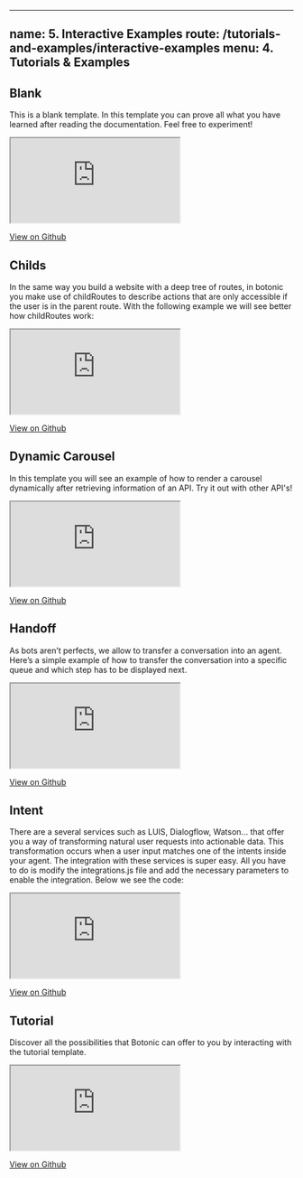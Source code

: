 
---
name: 5. Interactive Examples
route: /tutorials-and-examples/interactive-examples
menu: 4. Tutorials & Examples
---



## **Blank**
This is a blank template. In this template you can prove all what you have learned after reading the documentation. Feel free to experiment!
<div>
<iframe id="blank" src="https://codesandbox.io/embed/0x56wj1yy0" style={{ width: "100%", height: "600px", border: "1", borderRadius: "4px", overflow:"hidden"}} sandbox="allow-modals allow-forms allow-popups allow-scripts allow-same-origin"></iframe>
</div>  

[View on Github](https://github.com/hubtype/botonic/tree/master/packages/botonic-cli/templates/blank)

## **Childs**
In the same way you build a website with a deep tree of routes, in botonic you make use of childRoutes to describe actions that are only accessible if the user is in the parent route.
With the following example we will see better how childRoutes work:
<div>
<iframe id="childs" src="https://codesandbox.io/embed/0o88qj5n2v" style={{ width: "100%", height: "600px", border: "1", borderRadius: "4px", overflow:"hidden"}} sandbox="allow-modals allow-forms allow-popups allow-scripts allow-same-origin"></iframe>
</div>  

[View on Github](https://github.com/hubtype/botonic/tree/master/packages/botonic-cli/templates/childs)

## **Dynamic Carousel**
In this template you will see an example of how to render a carousel dynamically after retrieving information of an API. Try it out with other API's!
<div>
<iframe id="dynamic-carousel" src="https://codesandbox.io/embed/m543n330y8" style={{ width: "100%", height: "600px", border: "1", borderRadius: "4px", overflow:"hidden"}} sandbox="allow-modals allow-forms allow-popups allow-scripts allow-same-origin"></iframe>
</div>  

[View on Github](https://github.com/hubtype/botonic/tree/master/packages/botonic-cli/templates/dynamic-carousel)

## **Handoff**
As bots aren’t perfects, we allow to transfer a conversation into an agent. Here’s a simple example of how to transfer the conversation into a specific queue and which step has to be displayed next.
<div>
<iframe id="handoff" src="https://codesandbox.io/embed/ox14z50mjq" style={{ width: "100%", height: "600px", border: "1", borderRadius: "4px", overflow:"hidden"}} sandbox="allow-modals allow-forms allow-popups allow-scripts allow-same-origin"></iframe>
</div>  

[View on Github](https://github.com/hubtype/botonic/tree/master/packages/botonic-cli/templates/handoff)

## **Intent**
There are a several services such as LUIS, Dialogflow, Watson... that offer you a way of transforming natural user requests into actionable data. This transformation occurs when a user input matches one of the intents inside your agent. The integration with these services is super easy. All you have to do is modify the integrations.js file and add the necessary parameters to enable the integration. Below we see the code:
<div>
<iframe id="intent" src="https://codesandbox.io/embed/rj6417l69q" style={{ width: "100%", height: "600px", border: "1", borderRadius: "4px", overflow:"hidden"}} sandbox="allow-modals allow-forms allow-popups allow-scripts allow-same-origin"></iframe>
</div>  

[View on Github](https://github.com/hubtype/botonic/tree/master/packages/botonic-cli/templates/intent)

## **Tutorial**
Discover all the possibilities that Botonic can offer to you by interacting with the tutorial template.
<div>
<iframe id="tutorial" src="https://codesandbox.io/embed/vmlylzzz80" style={{ width: "100%", height: "600px", border: "1", borderRadius: "4px", overflow:"hidden"}} sandbox="allow-modals allow-forms allow-popups allow-scripts allow-same-origin"></iframe>
</div>  

[View on Github](https://github.com/hubtype/botonic/tree/master/packages/botonic-cli/templates/tutorial)  

<div style={{display:"flex", justifyContent:"space-between"}}>
  <PrevButton title="Natural Language Understanding" href="/tutorials-and-examples/nlu" />
  <NextButton title="Custom Webchat" href="/tutorials-and-examples/custom-webchat" />
</div>